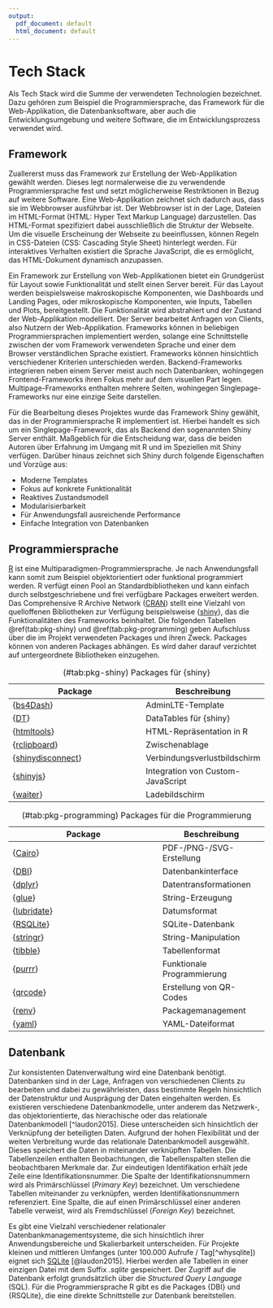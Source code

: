 ```yaml
---
output:
  pdf_document: default
  html_document: default
---
```

# Tech Stack {#tech-stack}

Als Tech Stack wird die Summe der verwendeten Technologien bezeichnet. Dazu gehören zum Beispiel die Programmiersprache, das Framework für die Web-Applikation, die Datenbanksoftware, aber auch die Entwicklungsumgebung und weitere Software, die im Entwicklungsprozess verwendet wird.

## Framework

Zuallererst muss das Framework zur Erstellung der Web-Applikation gewählt werden. Dieses legt normalerweise die zu verwendende Programmiersprache fest und setzt möglicherweise Restriktionen in Bezug auf weitere Software. Eine Web-Applikation zeichnet sich dadurch aus, dass sie im Webbrowser ausführbar ist. Der Webbrowser ist in der Lage, Dateien im HTML-Format (HTML: Hyper Text Markup Language) darzustellen. Das HTML-Format spezifiziert dabei ausschließlich die Struktur der Webseite. Um die visuelle Erscheinung der Webseite zu beeinflussen, können Regeln in CSS-Dateien (CSS: Cascading Style Sheet) hinterlegt werden. Für interaktives Verhalten existiert die Sprache JavaScript, die es ermöglicht, das HTML-Dokument dynamisch anzupassen.

Ein Framework zur Erstellung von Web-Applikationen bietet ein Grundgerüst für Layout sowie Funktionalität und stellt einen Server bereit. Für das Layout werden beispielsweise makroskopische Komponenten, wie Dashboards und Landing Pages, oder mikroskopische Komponenten, wie Inputs, Tabellen und Plots, bereitgestellt. Die Funktionalität wird abstrahiert und der Zustand der Web-Applikation modelliert. Der Server bearbeitet Anfragen von Clients, also Nutzern der Web-Applikation. Frameworks können in beliebigen Programmiersprachen implementiert werden, solange eine Schnittstelle zwischen der vom Framework verwendeten Sprache und einer dem Browser verständlichen Sprache existiert. Frameworks können hinsichtlich verschiedener Kriterien unterschieden werden. Backend-Frameworks integrieren neben einem Server meist auch noch Datenbanken, wohingegen Frontend-Frameworks ihren Fokus mehr auf dem visuellen Part legen. Multipage-Frameworks enthalten mehrere Seiten, wohingegen Singlepage-Frameworks nur eine einzige Seite darstellen. 

Für die Bearbeitung dieses Projektes wurde das Framework Shiny gewählt, das in der Programmiersprache R implementiert ist. Hierbei handelt es sich um ein Singlepage-Framework, das als Backend den sogenannten Shiny Server enthält. Maßgeblich für die Entscheidung war, dass die beiden Autoren über Erfahrung im Umgang mit R und im Speziellen mit Shiny verfügen. Darüber hinaus zeichnet sich Shiny durch folgende Eigenschaften und Vorzüge aus:

* Moderne Templates
* Fokus auf konkrete Funktionalität
* Reaktives Zustandsmodell
* Modularisierbarkeit
* Für Anwendungsfall ausreichende Performance
* Einfache Integration von Datenbanken

## Programmiersprache

[R](https://www.r-project.org/) ist eine Multiparadigmen-Programmiersprache. Je nach Anwendungsfall kann somit zum Beispiel objektorientiert oder funktional programmiert werden. R verfügt einen Pool an Standardbibliotheken und kann einfach durch selbstgeschriebene und frei verfügbare Packages erweitert werden. Das Comprehensive R Archive Network ([CRAN](https://cran.r-project.org/)) stellt eine Vielzahl von quelloffenen Bibliotheken zur Verfügung beispielsweise {[shiny](https://shiny.rstudio.com/)}, das die Funktionalitäten des Frameworks beinhaltet. Die folgenden Tabellen \@ref(tab:pkg-shiny) und \@ref(tab:pkg-programming) geben Aufschluss über die im Projekt verwendeten Packages und ihren Zweck. Packages können von anderen Packages abhängen. Es wird daher darauf verzichtet auf untergeordnete Bibliotheken einzugehen.

| Package | Beschreibung |
| ------- | ----- |
| {[bs4Dash](https://cran.r-project.org/web/packages/bs4Dash/index.html)} | AdminLTE-Template |
| {[DT](https://cran.r-project.org/web/packages/DT/index.html)} | DataTables für {shiny} |
| {[htmltools](https://cran.r-project.org/web/packages/htmltools/index.html)} | HTML-Repräsentation in R |
| {[rclipboard](https://cran.r-project.org/web/packages/rclipboard/index.html)} | Zwischenablage |
| {[shinydisconnect](https://cran.r-project.org/web/packages/shinydisconnect/index.html)} | Verbindungsverlustbildschirm |
| {[shinyjs](https://cran.r-project.org/web/packages/shinyjs/index.html)} | Integration von Custom-JavaScript |
| {[waiter](https://cran.r-project.org/web/packages/waiter/index.html)} | Ladebildschirm |
Table: (\#tab:pkg-shiny) Packages für {shiny}

| Package | Beschreibung |
| ------- | ----- |
| {[Cairo](https://cran.r-project.org/web/packages/Cairo/index.html)} | PDF-/PNG-/SVG-Erstellung |
| {[DBI](https://cran.r-project.org/web/packages/DBI/index.html)} | Datenbankinterface |
| {[dplyr](https://cran.r-project.org/web/packages/dplyr/index.html)} | Datentransformationen |
| {[glue](https://cran.r-project.org/web/packages/glue/index.html)} | String-Erzeugung |
| {[lubridate](https://cran.r-project.org/web/packages/lubridate/index.html)} | Datumsformat |
| {[RSQLite](https://cran.r-project.org/web/packages/RSQLite/index.html)} | SQLite-Datenbank |
| {[stringr](https://cran.r-project.org/web/packages/stringr/index.html)} | String-Manipulation |
| {[tibble](https://cran.r-project.org/web/packages/tibble/index.html)} | Tabellenformat |
| {[purrr](https://cran.r-project.org/web/packages/purrr/index.html)} | Funktionale Programmierung |
| {[qrcode](https://cran.r-project.org/web/packages/qrcode/index.html)} | Erstellung von QR-Codes |
| {[renv](https://cran.r-project.org/web/packages/renv/index.html)} | Packagemanagement |
| {[yaml](https://cran.r-project.org/web/packages/yaml/index.html)} | YAML-Dateiformat |

Table: (\#tab:pkg-programming) Packages für die Programmierung

## Datenbank

Zur konsistenten Datenverwaltung wird eine Datenbank benötigt. Datenbanken sind in der Lage, Anfragen von verschiedenen Clients zu bearbeiten und dabei zu gewährleisten, dass bestimmte Regeln hinsichtlich der Datenstruktur und Ausprägung der Daten eingehalten werden. Es existieren verschiedene Datenbankmodelle, unter anderem das Netzwerk-, das objektorientierte, das hierachische oder das relationale Datenbankmodell [^laudon2015]. Diese unterscheiden sich hinsichtlich der Verknüpfung der beteiligten Daten. Aufgrund der hohen Flexibilität und der weiten Verbreitung wurde das relationale Datenbankmodell ausgewählt. Dieses speichert die Daten in miteinander verknüpften Tabellen. Die Tabellenzeilen enthalten Beobachtungen, die Tabellenspalten stellen die beobachtbaren Merkmale dar. Zur eindeutigen Identifikation erhält jede Zeile eine Identifikationsnummer. Die Spalte der Identifikationsnummern wird als Primärschlüssel (*Primary Key*) bezeichnet. Um verschiedene Tabellen miteinander zu verknüpfen, werden Identifikationsnummern referenziert. Eine Spalte, die auf einen Primärschlüssel einer anderen Tabelle verweist, wird als Fremdschlüssel (*Foreign Key*) bezeichnet.

Es gibt eine Vielzahl verschiedener relationaler Datenbankmanagementsysteme, die sich hinsichtlich ihrer Anwendungsbereiche und Skalierbarkeit unterscheiden. Für Projekte kleinen und mittleren Umfanges (unter 100.000 Aufrufe / Tag[^whysqlite]) eignet sich [SQLite](https://www.sqlite.org/index.html) [@laudon2015]. Hierbei werden alle Tabellen in einer einzigen Datei mit dem Suffix *.sqlite* gespeichert. Der Zugriff auf die Datenbank erfolgt grundsätzlich über die *Structured Query Language* (SQL). Für die Programmiersprache R gibt es die Packages {DBI} und {RSQLite}, die eine direkte Schnittstelle zur Datenbank bereitstellen.